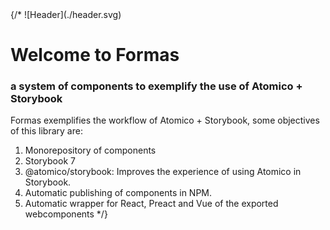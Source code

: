
<Meta title="Welcome" />

<story-hero/>  
{/* 
![Header](./header.svg)

# Welcome to Formas
### a system of components to exemplify the use of Atomico + Storybook

Formas exemplifies the workflow of Atomico + Storybook, some objectives of this library are:

<story-card></story-card>  

1. Monorepository of components
2. Storybook 7
3. @atomico/storybook: Improves the experience of using Atomico in Storybook.
4. Automatic publishing of components in NPM.
5. Automatic wrapper for React, Preact and Vue of the exported webcomponents */}